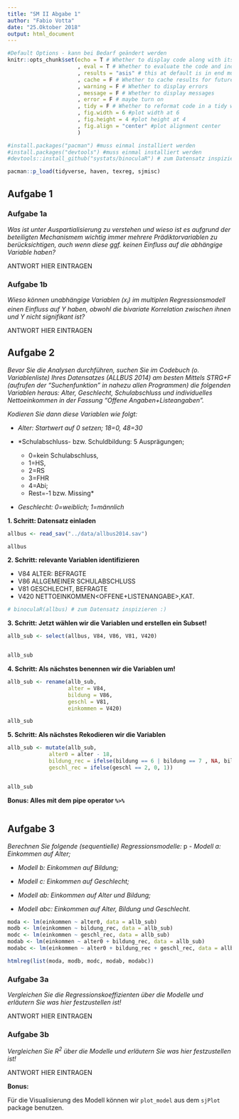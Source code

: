 ```yaml
---
title: "SM II Abgabe 1"
author: "Fabio Votta"
date: "25.Oktober 2018"
output: html_document
---
```


```r
#Default Options - kann bei Bedarf geändert werden
knitr::opts_chunk$set(echo = T # Whether to display code along with its results
                      , eval = T # Whether to evaluate the code and include its results
                      , results = "asis" # this at default is in end much more efficient
                      , cache = F # Whether to cache results for future renders (efficient!)
                      , warning = F # Whether to display errors
                      , message = F # Whether to display messages
                      , error = F # maybe turn on
                      , tidy = F # Whether to reformat code in a tidy way when displaying it
                      , fig.width = 6 #plot width at 6
                      , fig.height = 4 #plot height at 4
                      , fig.align = "center" #plot alignment center
                      )
```

```r
#install.packages("pacman") #muss einmal installiert werden
#install.packages("devtools") #muss einmal installiert werden
#devtools::install_github("systats/binoculaR") # zum Datensatz inspizieren :)

pacman::p_load(tidyverse, haven, texreg, sjmisc)
```

## Aufgabe 1

### Aufgabe 1a

*Was ist unter Auspartialisierung zu verstehen und wieso ist es aufgrund der beteiligten Mechanismem wichtig immer mehrere Prädiktorvariablen zu berücksichtigen, auch wenn diese ggf. keinen Einfluss auf die abhängige Variable haben?*



ANTWORT HIER EINTRAGEN



### Aufgabe 1b

*Wieso können unabhängige Variablen ($x_i$) im multiplen Regressionsmodell einen Einfluss auf Y haben, obwohl die bivariate Korrelation zwischen ihnen und Y nicht signifikant ist?*



ANTWORT HIER EINTRAGEN



## Aufgabe 2

*Bevor Sie die Analysen durchführen, suchen Sie im Codebuch (o. Variablenliste) Ihres Datensatzes (ALLBUS 2014)  am besten Mittels STRG+F (aufrufen der "Suchenfunktion" in nahezu allen Programmen) die folgenden Variablen heraus: Alter, Geschlecht, Schulabschluss und individuelles Nettoeinkommen in der Fassung "Offene Angaben+Listeangaben".*

*Kodieren Sie dann diese Variablen wie folgt:*

-	*Alter: Startwert auf 0 setzen; 18=0, 48=30*

-	*Schulabschluss- bzw. Schuldbildung: 5 Ausprägungen; 
    + 0=kein Schulabschluss,
    + 1=HS, 
    + 2=RS
    + 3=FHR
    + 4=Abi;
    + Rest=-1 bzw. Missing*

-	*Geschlecht: 0=weiblich; 1=männlich*


**1. Schritt: Datensatz einladen**

```r
allbus <- read_sav("../data/allbus2014.sav")

allbus
```

**2. Schritt: relevante Variablen identifizieren**

+ V84	ALTER: BEFRAGTE<R>
+ V86	ALLGEMEINER SCHULABSCHLUSS
+ V81	GESCHLECHT, BEFRAGTE<R>
+ V420 NETTOEINKOMMEN<OFFENE+LISTENANGABE>,KAT.

```r
# binoculaR(allbus) # zum Datensatz inspizieren :)

```


**3. Schritt: Jetzt wählen wir die Variablen und erstellen ein Subset!**
```r
allb_sub <- select(allbus, V84, V86, V81, V420)


allb_sub

```



**4. Schritt: Als nächstes benennen wir die Variablen um!**
```r
allb_sub <- rename(allb_sub, 
                   alter = V84, 
                   bildung = V86, 
                   geschl = V81, 
                   einkommen = V420)

allb_sub
```

**5. Schritt: Als nächstes Rekodieren wir die Variablen**
```r

allb_sub <- mutate(allb_sub, 
             alter0 = alter - 18, 
             bildung_rec = ifelse(bildung == 6 | bildung == 7 , NA, bildung - 1),
             geschl_rec = ifelse(geschl == 2, 0, 1))


allb_sub

```


**Bonus: Alles mit dem pipe operator `%>%`**

```r








```

## Aufgabe 3 

*Berechnen Sie folgende (sequentielle) Regressionsmodelle:*
p
-	*Modell a: Einkommen auf Alter;* 

-	*Modell b: Einkommen auf Bildung;*

-	*Modell c: Einkommen auf Geschlecht;*

-	*Modell ab: Einkommen auf Alter und Bildung;*

-	*Modell abc: Einkommen auf Alter, Bildung und Geschlecht.*

```r
moda <- lm(einkommen ~ alter0, data = allb_sub)
modb <- lm(einkommen ~ bildung_rec, data = allb_sub)
modc <- lm(einkommen ~ geschl_rec, data = allb_sub)
modab <- lm(einkommen ~ alter0 + bildung_rec, data = allb_sub)
modabc <- lm(einkommen ~ alter0 + bildung_rec + geschl_rec, data = allb_sub)

htmlreg(list(moda, modb, modc, modab, modabc))

```



### Aufgabe 3a 

*Vergleichen Sie die Regressionskoeffizienten über die Modelle und erläutern Sie was hier
festzustellen ist!*



ANTWORT HIER EINTRAGEN



### Aufgabe 3b 

*Vergleichen Sie $R^2$ über die Modelle und erläutern Sie was hier festzustellen ist!*




ANTWORT HIER EINTRAGEN



**Bonus:**

Für die Visualisierung des Modell können wir `plot_model` aus dem `sjPlot` package benutzen.

```r










```
